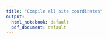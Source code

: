 ```yaml
---
title: "Compile all site coordinates"
output:
  html_notebook: default
  pdf_document: default
---
```


